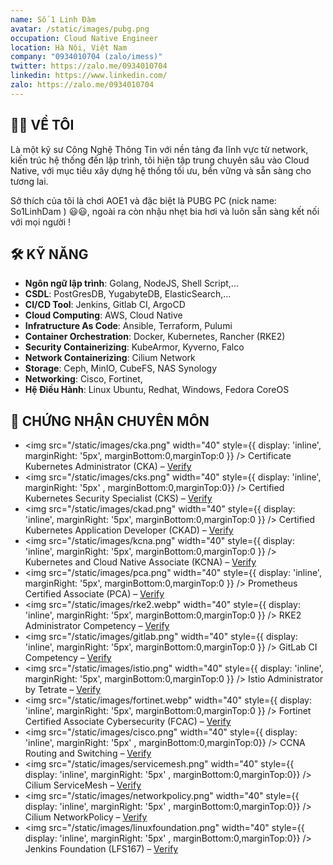 ```yaml
---
name: Số 1 Linh Đàm
avatar: /static/images/pubg.png
occupation: Cloud Native Engineer
location: Hà Nội, Việt Nam
company: "0934010704 (zalo/imess)"
twitter: https://zalo.me/0934010704
linkedin: https://www.linkedin.com/
zalo: https://zalo.me/0934010704
---
```


## 👨‍💻 VỀ TÔI
Là một kỹ sư Công Nghệ Thông Tin với nền tảng đa lĩnh vực từ network, kiến trúc hệ thống đến lập trình, tôi hiện tập trung chuyên sâu vào Cloud Native, với mục tiêu xây dựng hệ thống tối ưu, bền vững và sẵn sàng cho tương lai. 

Sở thích của tôi là chơi AOE1 và đặc biệt là PUBG PC (nick name: So1LinhDam ) 😃😃,
 ngoài ra còn nhậu nhẹt bia hơi và luôn sẵn sàng kết nối với mọi người !

## 🛠️ KỸ NĂNG

- **Ngôn ngữ lập trình**: Golang, NodeJS, Shell Script,...
- **CSDL**: PostGresDB, YugabyteDB, ElasticSearch,...
- **CI/CD Tool**: Jenkins, Gitlab CI, ArgoCD
- **Cloud Computing**: AWS, Cloud Native
- **Infratructure As Code**: Ansible, Terraform, Pulumi
- **Container Orchestration**: Docker, Kubernetes, Rancher (RKE2)
- **Security Containerizing**: KubeArmor, Kyverno, Falco
- **Network Containerizing**: Cilium Network
- **Storage**: Ceph, MinIO, CubeFS, NAS Synology
- **Networking**: Cisco, Fortinet,
- **Hệ Điều Hành**: Linux Ubuntu, Redhat, Windows, Fedora CoreOS

## 🏅 CHỨNG NHẬN CHUYÊN MÔN

- <img src="/static/images/cka.png" width="40" style={{ display: 'inline', marginRight: '5px', marginBottom:0,marginTop:0 }} />
  Certificate Kubernetes Administrator (CKA) – <a href="https://training.linuxfoundation.org/certification/certified-kubernetes-administrator-cka/" target="_blank" rel="noopener noreferrer">Verify</a>
- <img src="/static/images/cks.png" width="40" style={{ display: 'inline', marginRight: '5px' , marginBottom:0,marginTop:0}} />
  Certified Kubernetes Security Specialist (CKS) – <a href="https://training.linuxfoundation.org/certification/certified-kubernetes-security-specialist-cks/" target="_blank" rel="noopener noreferrer">Verify</a>
- <img src="/static/images/ckad.png" width="40" style={{ display: 'inline', marginRight: '5px', marginBottom:0,marginTop:0 }} />
  Certified Kubernetes Application Developer (CKAD) – <a href="https://training.linuxfoundation.org/certification/certified-kubernetes-application-developer-ckad/" target="_blank" rel="noopener noreferrer">Verify</a>
- <img src="/static/images/kcna.png" width="40" style={{ display: 'inline', marginRight: '5px', marginBottom:0,marginTop:0 }} />
  Kubernetes and Cloud Native Associate (KCNA) – <a href="https://training.linuxfoundation.org/certification/kubernetes-and-cloud-native-associate-kcna/" target="_blank" rel="noopener noreferrer">Verify</a>
- <img src="/static/images/pca.png" width="40" style={{ display: 'inline', marginRight: '5px', marginBottom:0,marginTop:0 }} />
  Prometheus Certified Associate (PCA) – <a href="https://prometheus.io/press/2022-05-24-cncf-prometheus-certified-associate-exam/" target="_blank" rel="noopener noreferrer">Verify</a>
- <img src="/static/images/rke2.webp" width="40" style={{ display: 'inline', marginRight: '5px', marginBottom:0,marginTop:0 }} />
  RKE2 Administrator Competency – <a href="https://docs.rke2.io/" target="_blank" rel="noopener noreferrer">Verify</a>
- <img src="/static/images/gitlab.png" width="40" style={{ display: 'inline', marginRight: '5px', marginBottom:0,marginTop:0 }} />
  GitLab CI Competency – <a href="https://docs.gitlab.com/ee/ci/" target="_blank" rel="noopener noreferrer">Verify</a>
- <img src="/static/images/istio.png" width="40" style={{ display: 'inline', marginRight: '5px', marginBottom:0,marginTop:0 }} />
  Istio Administrator by Tetrate – <a href="https://istio.io/latest/docs/setup/getting-started/" target="_blank" rel="noopener noreferrer">Verify</a>
- <img src="/static/images/fortinet.webp" width="40" style={{ display: 'inline', marginRight: '5px', marginBottom:0,marginTop:0 }} />
  Fortinet Certified Associate Cybersecurity (FCAC) – <a href="https://www.fortinet.com/training/cybersecurity-certification/fcac" target="_blank" rel="noopener noreferrer">Verify</a>
- <img src="/static/images/cisco.png" width="40" style={{ display: 'inline', marginRight: '5px' , marginBottom:0,marginTop:0}} />
  CCNA Routing and Switching – <a href="https://www.cisco.com/site/us/en/learn/training-certifications/certifications/associate/ccna.html" target="_blank" rel="noopener noreferrer">Verify</a>
- <img src="/static/images/servicemesh.png" width="40" style={{ display: 'inline', marginRight: '5px' , marginBottom:0,marginTop:0}} />
  Cilium ServiceMesh – <a href="https://isovalent.com/product/" target="_blank" rel="noopener noreferrer">Verify</a>
- <img src="/static/images/networkpolicy.png" width="40" style={{ display: 'inline', marginRight: '5px' , marginBottom:0,marginTop:0}} />
  Cilium NetworkPolicy – <a href="https://isovalent.com/product/" target="_blank" rel="noopener noreferrer">Verify</a>
- <img src="/static/images/linuxfoundation.png" width="40" style={{ display: 'inline', marginRight: '5px' , marginBottom:0,marginTop:0}} />
  Jenkins Foundation (LFS167) – <a href="https://isovalent.com/product/" target="_blank" rel="noopener noreferrer">Verify</a>

